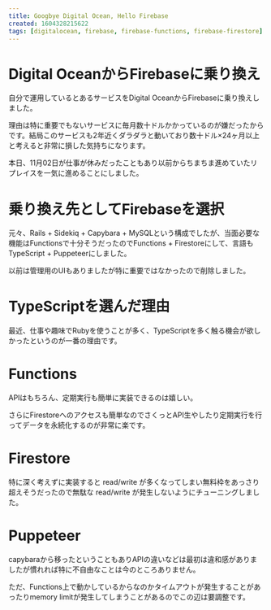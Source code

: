 ```yaml
---
title: Googbye Digital Ocean, Hello Firebase
created: 1604328215622
tags: [digitalocean, firebase, firebase-functions, firebase-firestore]
---
```


# Digital OceanからFirebaseに乗り換え

自分で運用しているとあるサービスをDigital OceanからFirebaseに乗り換えしました。

理由は特に重要でもないサービスに毎月数十ドルかかっているのが嫌だったからです。結局このサービスも2年近くダラダラと動いており数十ドル×24ヶ月以上と考えると非常に損した気持ちになります。

本日、11月02日が仕事が休みだったこともあり以前からちまちま進めていたリプレイスを一気に進めることにしました。

# 乗り換え先としてFirebaseを選択

元々、Rails + Sidekiq + Capybara + MySQLという構成でしたが、当面必要な機能はFunctionsで十分そうだったのでFunctions + Firestoreにして、言語もTypeScript + Puppeteerにしました。

以前は管理用のUIもありましたが特に重要ではなかったので削除しました。

# TypeScriptを選んだ理由

最近、仕事や趣味でRubyを使うことが多く、TypeScriptを多く触る機会が欲しかったというのが一番の理由です。

# Functions

APIはもちろん、定期実行も簡単に実装できるのは嬉しい。

さらにFirestoreへのアクセスも簡単なのでさくっとAPI生やしたり定期実行を行ってデータを永続化するのが非常に楽です。

# Firestore

特に深く考えずに実装すると read/write が多くなってしまい無料枠をあっさり超えそうだったので無駄な read/write が発生しないようにチューニングしました。

# Puppeteer

capybaraから移ったということもありAPIの違いなどは最初は違和感がありましたが慣れれば特に不自由なことは今のところありません。

ただ、Functions上で動かしているからなのかタイムアウトが発生することがあったりmemory limitが発生してしまうことがあるのでこの辺は要調整です。
